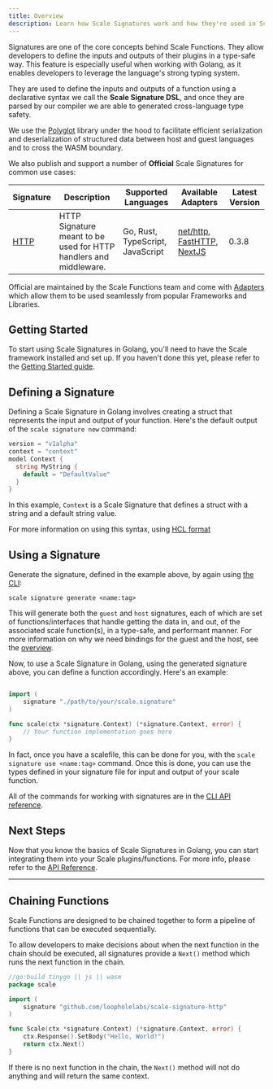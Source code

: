 ```yaml
---
title: Overview
description: Learn how Scale Signatures work and how they're used in Scale Functions.
---
```


Signatures are one of the core concepts behind Scale Functions. They allow developers to define the inputs and outputs of their plugins in a type-safe way. This feature is especially useful when working with Golang, as it enables developers to leverage the language's strong typing system.

They are used to define the inputs and outputs of a function using a declarative syntax we call the **Scale Signature DSL**,
and once they are parsed by our compiler we are able to generated cross-language type safety.

We use the [Polyglot](https://github.com/loopholelabs/polyglot-go) library under the hood to facilitate efficient
serialization and deserialization of structured data between host and guest languages and to cross the WASM boundary.

We also publish and support a number of **Official** Scale Signatures for common use cases:

| Signature                  | Description                                                        | Supported Languages              | Available Adapters                                                                                                                                           | Latest Version |
|----------------------------|--------------------------------------------------------------------|----------------------------------|--------------------------------------------------------------------------------------------------------------------------------------------------------------|----------------|
| [HTTP](/signatures/http)   | HTTP Signature meant to be used for HTTP handlers and middleware.  | Go, Rust, TypeScript, JavaScript | [net/http](/languages/golang/adapters/net-http), [FastHTTP](/languages/golang/adapters/fasthttp), [NextJS](/languages/javascript-typescript/adapters/nextjs) | 0.3.8          |

Official are maintained by the Scale Functions team and come with [Adapters](/languages/golang/adapters/net-http) which
allow them to be used seamlessly from popular Frameworks and Libraries.

## Getting Started

To start using Scale Signatures in Golang, you'll need to have the Scale framework installed and set up. If you haven't done this yet, please refer to the [Getting Started guide](https://scale.sh/docs/getting-started/overview).

## Defining a Signature

Defining a Scale Signature in Golang involves creating a struct that represents the input and output of your function. Here's the default output of the `scale signature new` command:

```go
version = "v1alpha"
context = "context"
model Context {
  string MyString {
    default = "DefaultValue"
  }
}
```

In this example, `Context` is a Scale Signature that defines a struct  with a string and a default string value.

For more information on using this syntax, using [HCL format](/signatures/hcl.mdx)

## Using a Signature

Generate the signature, defined in the example above, by again using [the CLI](/cli/reference/signatures):

```
scale signature generate <name:tag>
```

This will generate both the `guest` and `host` signatures, each of which are set of functions/interfaces that handle getting the data in, and out, of the associated scale function(s), in a type-safe, and performant manner.
For more information on why we need bindings for the guest and the host, see the [overview](/getting-started/overview).

Now, to use a Scale Signature in Golang, using the generated signature above, you can define a function accordingly. Here's an example:


```go

import (
    signature "./path/to/your/scale.signature"
)

func scale(ctx *signature.Context) (*signature.Context, error) {
    // Your function implementation goes here
}
```

In fact, once you have a scalefile, this can be done for you, with the `scale signature use <name:tag>` command. Once this is done, you can use the types defined in your signature file for input and output of your scale function.

All of the commands for working with signatures are in the [CLI API reference](/cli/reference/signatures).

## Next Steps

Now that you know the basics of Scale Signatures in Golang, you can start integrating them into your Scale plugins/functions. For more info, please refer to the [API Reference](/cli/reference/signatures).

---

## Chaining Functions

Scale Functions are designed to be chained together to form a pipeline of functions that can be executed sequentially.

To allow developers to make decisions about when the next function in the chain should be executed, all signatures provide a
`Next()` method which runs the next function in the chain.

```go
//go:build tinygo || js || wasm
package scale

import (
    signature "github.com/loopholelabs/scale-signature-http"
)

func Scale(ctx *signature.Context) (*signature.Context, error) {
    ctx.Response().SetBody("Hello, World!")
    return ctx.Next()
}
```

If there is no next function in the chain, the `Next()` method will not do anything and will return the same context.
